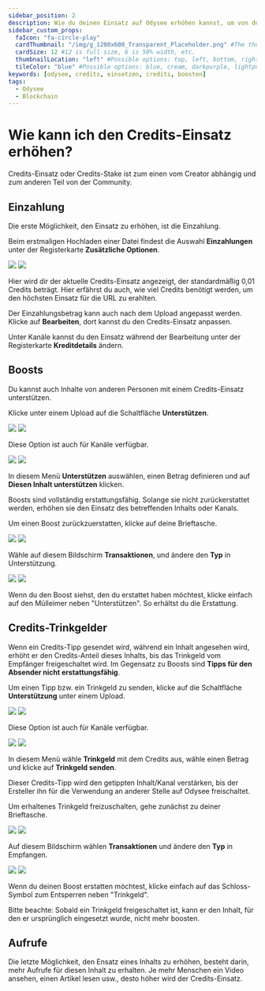 ---
sidebar_position: 2
description: Wie du deinen Einsatz auf Odysee erhöhen kannst, um von den Vorteilen zu profitieren.
sidebar_custom_props:
  faIcon: "fa-circle-play"
  cardThumbnail: "/img/g_1200x600_Transparent_Placeholder.png" #The thumbnail on the category card.
  cardSize: 12 #12 is full size, 6 is 50% width, etc.
  thumbnailLocation: "left" #Possible options: top, left, bottom, right, none
  tileColor: "blue" #Possible options: blue, cream, darkpurple, lightpurple, mauve, orange, pink, none
keywords: [odysee, credits, einsetzen, credits, boosten]
tags:
  - Odysee
  - Blockchain
---

# Wie kann ich den Credits-Einsatz erhöhen? 

Credits-Einsatz oder Credits-Stake ist zum einen vom Creator abhängig und zum anderen Teil von der Community.

## Einzahlung

Die erste Möglichkeit, den Einsatz zu erhöhen, ist die Einzahlung.

Beim erstmaligen Hochladen einer Datei findest die Auswahl **<OdyseeIcon type="credits"/> Einzahlungen** unter der Registerkarte **Zusätzliche Optionen**.

<Image src="/img/de/deposit_on_upload_dark.png#dark" />
<Image src="/img/de/deposit_on_upload_light.png#light" />

Hier wird dir der aktuelle Credits-Einsatz angezeigt, der standardmäßig 0,01 Credits beträgt. Hier erfährst du auch, wie viel Credits benötigt werden, um den höchsten Einsatz für die URL zu erahlten.

Der Einzahlungsbetrag kann auch nach dem Upload angepasst werden. Klicke auf **<OdyseeIcon type="Edit"/> Bearbeiten**, dort kannst du den Credits-Einsatz anpassen.

Unter Kanäle kannst du den Einsatz während der Bearbeitung unter der Registerkarte **Kreditdetails** ändern.

## Boosts

Du kannst auch Inhalte von anderen Personen mit einem Credits-Einsatz unterstützen. 

Klicke unter einem Upload auf die Schaltfläche **Unterstützen**.

<Image src="/img/de/video_interaction_arrow_to_support_dark.png#dark" />
<Image src="/img/de/video_interaction_arrow_to_support_light.png#light" />

Diese Option ist auch für Kanäle verfügbar.

<Image src="/img/de/channel_page_arrow_to_support_desktop_dark.png#dark" />
<Image src="/img/de/channel_page_arrow_to_support_desktop_light.png#light" />

In diesem Menü **Unterstützen** auswählen, einen Betrag definieren und auf **Diesen Inhalt unterstützen** klicken.

Boosts sind vollständig erstattungsfähig. Solange sie nicht zurückerstattet werden, erhöhen sie den Einsatz des betreffenden Inhalts oder Kanals.

Um einen Boost zurückzuerstatten, klicke auf deine <PrimaryOdyseeButton url="https://odysee.com/$/wallet"><OdyseeIcon type="credits"/>Brieftasche</PrimaryOdyseeButton>.

<Image src="/img/de/transactions_screen_just_header_arrow_to_type_dark.png#dark" />
<Image src="/img/de/transactions_screen_just_header_arrow_to_type_light.png#light" />


Wähle auf diesem Bildschirm **Transaktionen**, und ändere den **Typ** in Unterstützung.

<Image src="/img/de/transaction_screen_transactions_arrow_to_trashcan_dark.png#dark" />
<Image src="/img/de/transaction_screen_transactions_arrow_to_trashcan_light.png#light" />

Wenn du den Boost siehst, den du erstattet haben möchtest, klicke einfach auf den Mülleimer neben "Unterstützen". So erhältst du die Erstattung. 

## Credits-Trinkgelder

Wenn ein Credits-Tipp gesendet wird, während ein Inhalt angesehen wird, erhöht er den Credits-Anteil dieses Inhalts, bis das Trinkgeld vom Empfänger freigeschaltet wird. Im Gegensatz zu Boosts sind **Tipps für den Absender nicht erstattungsfähig**.

Um einen Tipp bzw. ein Trinkgeld zu senden, klicke auf die Schaltfläche **Unterstützung** unter einem Upload.

<Image src="/img/de/video_interaction_arrow_to_support_dark.png#dark" />
<Image src="/img/de/video_interaction_arrow_to_support_light.png#light" />

Diese Option ist auch für Kanäle verfügbar.

<Image src="/img/de/channel_page_arrow_to_support_desktop_dark.png#dark" />
<Image src="/img/de/channel_page_arrow_to_support_desktop_light.png#light" />

In diesem Menü wähle **Trinkgeld** mit dem Credits aus, wähle einen Betrag und klicke auf **Trinkgeld senden**.

Dieser Credits-Tipp wird den getippten Inhalt/Kanal verstärken, bis der Ersteller ihn für die Verwendung an anderer Stelle auf Odysee freischaltet.

Um erhaltenes Trinkgeld freizuschalten, gehe zunächst zu deiner  <PrimaryOdyseeButton url="https://odysee.com/$/wallet"><OdyseeIcon type="credits"/>Brieftasche</PrimaryOdyseeButton>. 

<Image src="/img/de/transactions_screen_just_header_arrow_to_type_dark.png#dark" />
<Image src="/img/de/transactions_screen_just_header_arrow_to_type_light.png#light" />

Auf diesem Bildschirm wählen **Transaktionen** und ändere den **Typ** in Empfangen.

<Image src="/img/de/transaction_screen_transactions_arrow_to_unlock_dark.png#dark" />
<Image src="/img/de/transaction_screen_transactions_arrow_to_unlock_light.png#light" />

Wenn du deinen Boost erstatten möchtest, klicke einfach auf das Schloss-Symbol zum Entsperren neben "Trinkgeld". 

Bitte beachte: Sobald ein Trinkgeld freigeschaltet ist, kann er den Inhalt, für den er ursprünglich eingesetzt wurde, nicht mehr boosten. 

## Aufrufe

Die letzte Möglichkeit, den Ensatz eines Inhalts zu erhöhen, besteht darin, mehr Aufrufe für diesen Inhalt zu erhalten. Je mehr Menschen ein Video ansehen, einen Artikel lesen usw., desto höher wird der Credits-Einsatz.